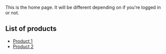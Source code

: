 
This is the home page. It will be different depending on if you're logged in or not.

<Space />

## List of products

- [Product 1](/product1)
- [Product 2](/product2)
